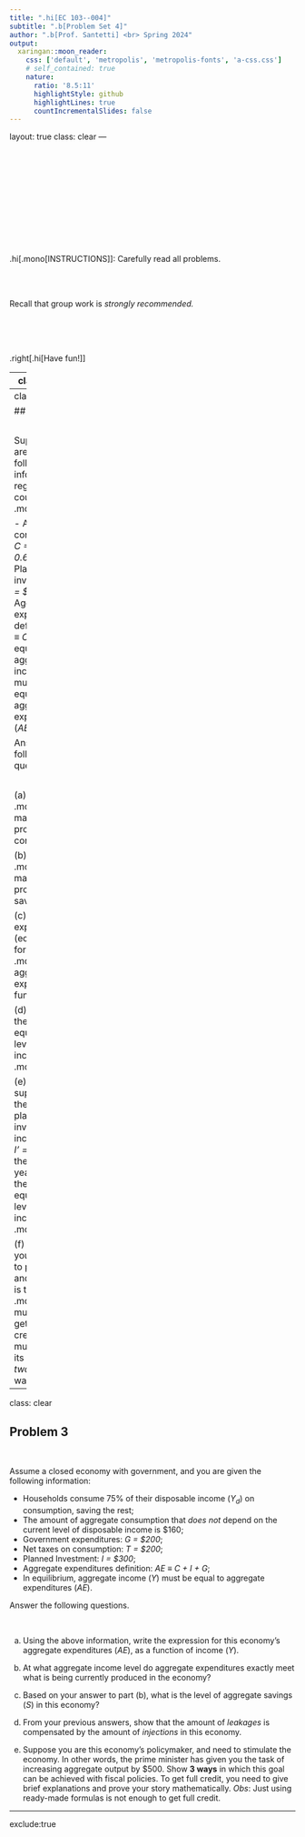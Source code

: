 ```yaml
---
title: ".hi[EC 103--004]"
subtitle: ".b[Problem Set 4]"
author: ".b[Prof. Santetti] <br> Spring 2024"
output:
  xaringan::moon_reader:
    css: ['default', 'metropolis', 'metropolis-fonts', 'a-css.css']
    # self_contained: true
    nature:
      ratio: '8.5:11'
      highlightStyle: github
      highlightLines: true
      countIncrementalSlides: false
---
```

layout: true
class: clear
---

<br><br><br><br><br><br><br><br><br><br>

.hi[.mono[INSTRUCTIONS]]: Carefully read all problems. 


<br><br>

Recall that group work is *strongly recommended.*

<br><br><br>


.right[.hi[Have fun!]]


---
class: clear


## Problem 1

<br>


The following 10 statements are either .b[True] or .b[False]. If .b[False], provide a brief explanation why.

<br>


(a) In an economy with government, the income that ultimately gets to households is known as *disposable* (after-tax) income.

(b) In an economy with government, aggregate (private) investment still needs to be fully financed by aggregate (private) savings. 

(c) Whenever changing the level of government expenditures and the supply of money, the government is engaging in *fiscal* policy. 

(d)  The government expenditures multiplier produces the same effect as the spending multiplier in a closed economy without government.

(e)  The tax multiplier is always greater than the government expenditures multiplier. 

(f) In an economy with no change in aggregate investment, any new government expenditures fully financed by taxes on consumers will generate a growth in output proportional to the change in government spending. 

(g)  The *Inflation Reduction Act* of 2022 is an example of macroeconomic *monetary* policy. 

(h) COVID-19 era stimulus checks are an example of recent *fiscal* policy.

(i) If an economy's marginal propensity to save (*MPS*) is 0.2, its government expenditures multiplier will be equal to 5. 

(j) If government purchases and taxes are increased by $100 billion simultaneously, equilibrium output will also be increased by $100 billion.

---
class: clear

## Problem 2

<br>

Suppose you are given the following information regarding country .mono[YYZ]:

- Aggregate consumption: *C = 350 + 0.6Y*
- Planned investment: *I = $ 150*
- Aggregate expenditures definition: *AE &equiv; C + I*
- In equilibrium, aggregate income (*Y*) must be equal to aggregate expenditures (*AE*).

Answer the following questions. 

<br>

(a) What is .mono[YYZ]'s marginal propensity to consume? 

(b) What is .mono[YYZ]'s marginal propensity to save? 

(c) Show the expression (equation) for .mono[YYZ]'s aggregate expenditures function. 

(d) What is the equilibrium level of income for .mono[YYZ]? 

(e) Now, suppose that the level of planned investment increases to *I' = $ 200* in the following year. What is the new equilibrium level of income for .mono[YYZ]? 

(f) Given your answers to  parts (d) and (e), what is the size of .mono[YYZ]'s multiplier? To get full credit, you must show its value in *two* different ways. 


---
class: clear


## Problem 3

<br>

Assume a closed economy with government, and you are given the following information:

- Households consume 75% of their disposable income (*Y<sub>d</sub>*) on consumption, saving the rest;
- The amount of aggregate consumption that *does not* depend on the current level of disposable income is $160;
- Government expenditures: *G = $200*;
- Net taxes on consumption: *T = $200*;
- Planned Investment: *I = $300*;
- Aggregate expenditures definition: *AE &equiv; C + I + G*;
- In equilibrium, aggregate income (*Y*) must be equal to aggregate expenditures (*AE*).

Answer the following questions. 

<br>

(a) Using the above information, write the expression for this economy's aggregate expenditures (*AE*), as a function of income (*Y*). 

(b) At what aggregate income level do aggregate expenditures exactly meet what is being currently produced in the economy?

(c) Based on your answer to part (b), what is the level of aggregate savings (*S*) in this economy? 

(d) From your previous answers, show that the amount of *leakages* is compensated by the amount of *injections* in this economy.

(e) Suppose you are this economy's policymaker, and need to stimulate the economy. In other words, the prime minister has given you the task of increasing aggregate output by $500. Show **3 ways** in which this goal can be achieved with fiscal policies. To get full credit, you need to give brief explanations and prove your story mathematically. *Obs*: Just using ready-made formulas is not enough to get full credit.


---
exclude:true
